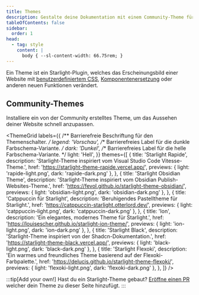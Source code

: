 ```yaml
---
title: Themes
description: Gestalte deine Dokumentation mit einem Community-Theme für Starlight
tableOfContents: false
sidebar:
  order: 1
head:
  - tag: style
    content: |
      body { --sl-content-width: 66.75rem; }
---
```



Ein Theme ist ein Starlight-Plugin, welches das Erscheinungsbild einer Website mit [benutzerdefiniertem CSS](/de/guides/css-and-tailwind/), [Komponenten&shy;ersetzung](/de/guides/overriding-components/) oder anderen neuen Funktionen verändert.

## Community-Themes

Installiere ein von der Community erstelltes Theme, um das Aussehen deiner Website schnell anzupassen.

<ThemeGrid
	labels={{
		/** Barrierefreie Beschriftung für den Themenschalter. */
		legend: 'Vorschau',
		/** Barrierefreies Label für die dunkle Farbschema-Variante. */
		dark: 'Dunkel',
		/** Barrierefreies Label für die helle Farbschema-Variante. */
		light: 'Hell',
	}}
	themes={[
		{
			title: 'Starlight Rapide',
			description:
				'Starlight-Theme inspiriert vom Visual Studio Code Vitesse-Theme.',
			href: 'https://starlight-theme-rapide.vercel.app/',
			previews: { light: 'rapide-light.png', dark: 'rapide-dark.png' },
		},
		{
			title: 'Starlight Obsidian Theme',
			description:
				'Starlight-Theme inspiriert vom Obsidian Publish-Websites-Theme.',
			href: 'https://fevol.github.io/starlight-theme-obsidian/',
			previews: { light: 'obsidian-light.png', dark: 'obsidian-dark.png' },
		},
		{
			title: 'Catppuccin für Starlight',
			description: 'Beruhigendes Pastelltheme für Starlight.',
			href: 'https://catppuccin-starlight.otterlord.dev/',
			previews: { light: 'catppuccin-light.png', dark: 'catppuccin-dark.png' },
		},
		{
			title: 'Ion',
			description: 'Ein elegantes, modernes Theme für Starlight.',
			href: 'https://louisescher.github.io/starlight-ion-theme/',
			previews: { light: 'ion-light.png', dark: 'ion-dark.png' },
		},
		{
			title: 'Starlight Black',
			description: 'Starlight-Theme inspiriert von der Shadcn-Dokumentation.',
			href: 'https://starlight-theme-black.vercel.app/',
			previews: { light: 'black-light.png', dark: 'black-dark.png' },
		},
		{
			title: 'Starlight Flexoki',
			description:
				'Ein warmes und freundliches Theme basierend auf der Flexoki-Farbpalette.',
			href: 'https://delucis.github.io/starlight-theme-flexoki/',
			previews: { light: 'flexoki-light.png', dark: 'flexoki-dark.png' },
		},
	]}
/>

:::tip[Add your own!]
Hast du ein Starlight-Theme gebaut?
[Eröffne einen PR](https://github.com/withastro/starlight/blob/main/CONTRIBUTING.md#themes) welcher dein Theme zu dieser Seite hinzufügt.
:::
